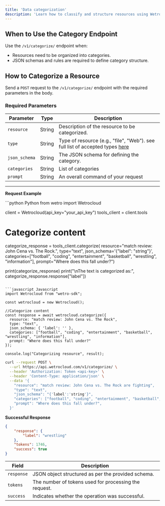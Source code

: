 ```yaml
---
title: 'Data categorization'
description: 'Learn how to classify and structure resources using WetroCloud.'
---
```

## When to Use the Category Endpoint

Use the `/v1/categorize/` endpoint when:

- Resources need to be organized into categories.
- JSON schemas and rules are required to define category structure.

## How to Categorize a Resource

Send a `POST` request to the `/v1/categorize/` endpoint with the required parameters in the body.

### Required Parameters

| Parameter          | Type   | Description                                    |
|---------------------|--------|------------------------------------------------|
| `resource`          | String | Description of the resource to be categorized. |
| `type`              | String | Type of resource (e.g., "file", "Web"). see full list of accepted types [here](/insert)    |
| `json_schema`       | String | The JSON schema for defining the category.     |
| `categories`        | String | List of categories             |
| `prompt`            | String | An overall command of your request        |

---
**Request Example**

<CodeGroup>
```python Python
from wetro import Wetrocloud

client = Wetrocloud(api_key="your_api_key")
tools_client = client.tools

# Categorize content
categorize_response = tools_client.categorize(
    resource="match review: John Cena vs. The Rock.",
    type="text",
    json_schema='{"label": "string"}',
    categories=["football", "coding", "entertainment", "basketball", "wrestling", "information"],
    prompt="Where does this fall under?")

  print(categorize_response)
  print("\nThe text is categorized as:", categorize_response.response["label"])
  ```

```javascript Javascript
import Wetrocloud from "wetro-sdk";

const wetrocloud = new Wetrocloud();

//Categorize content
const response = await wetrocloud.categorize({
    resource: "match review: John Cena vs. The Rock",
    type: "text",
    json_schema: { 'label': '' },
    categories: ["football", "coding", "entertainment", "basketball", "wrestling", "information"],
    prompt: "Where does this fall under?"
  });

  console.log("Categorizing resource", result);
````

```bash cURL
curl --request POST \
  --url https://api.wetrocloud.com/v1/categorize/ \
  --header 'Authorization: Token <api-key>' \
  --header 'Content-Type: application/json' \
  --data '{
    "resource": "match review: John Cena vs. The Rock are fighting",
    "type": "text",
    "json_schema": "{'label':'string'}",
    "categories": ["football", "coding", "entertainment", "basketball", "wrestling", "information"]
    "prompt": "Where does this fall under?",
  }'
```
</CodeGroup>

**Successful Response**
```json
{
    "response": {
        "label": "wrestling"
    },
    "tokens": 1746,
    "success": true
}
```

| Field     | Description                                           |
|-----------|-------------------------------------------------------|
| `response` | JSON object structured as per the provided schema.   |
| `tokens`  | The number of tokens used for processing the request. |
| `success` | Indicates whether the operation was successful.       |

